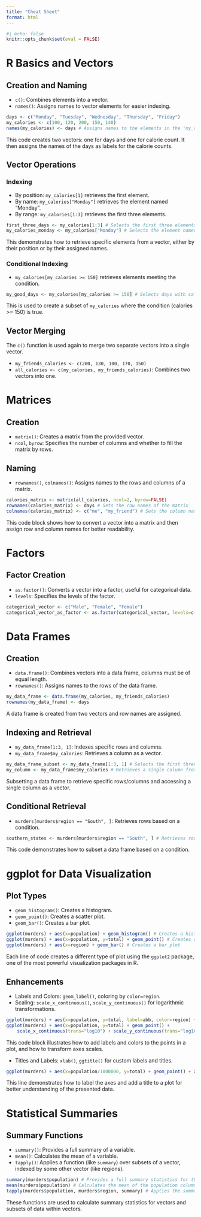 ```yaml
---
title: "Cheat Sheet"
format: html
---
```


```r
#| echo: false
knitr::opts_chunk$set(eval = FALSE)
```

# R Basics and Vectors

## Creation and Naming

-   `c()`: Combines elements into a vector.
-   `names()`: Assigns names to vector elements for easier indexing.

```r
days <- c("Monday", "Tuesday", "Wednesday", "Thursday", "Friday")
my_calories <- c(100, 120, 200, 150, 140)
names(my_calories) <- days # Assigns names to the elements in the 'my_calories' vector
```

This code creates two vectors: one for days and one for calorie count. It then assigns the names of the days as labels for the calorie counts.

## Vector Operations

### Indexing

-   By position: `my_calories[1]` retrieves the first element.
-   By name: `my_calories["Monday"]` retrieves the element named "Monday".
-   By range: `my_calories[1:3]` retrieves the first three elements.

```r
first_three_days <- my_calories[1:3] # Selects the first three elements
my_calories_monday <- my_calories["Monday"] # Selects the element named "Monday"
```

This demonstrates how to retrieve specific elements from a vector, either by their position or by their assigned names.

### Conditional Indexing

-   `my_calories[my_calories >= 150]` retrieves elements meeting the condition.

```r
my_good_days <- my_calories[my_calories >= 150] # Selects days with calorie counts of 150 or more
```

This is used to create a subset of `my_calories` where the condition (calories >= 150) is true.

## Vector Merging

The `c()` function is used again to merge two separate vectors into a single vector.

-   `my_friends_calories <- c(200, 130, 100, 170, 150)`
-   `all_calories <- c(my_calories, my_friends_calories)`: Combines two vectors into one.

# Matrices

## Creation

-   `matrix()`: Creates a matrix from the provided vector.
-   `ncol`, `byrow`: Specifies the number of columns and whether to fill the matrix by rows.

## Naming

-   `rownames()`, `colnames()`: Assigns names to the rows and columns of a matrix.

```r
calories_matrix <- matrix(all_calories, ncol=2, byrow=FALSE)
rownames(calories_matrix) <- days # Sets the row names of the matrix
colnames(calories_matrix) <- c("me", "my_friend") # Sets the column names of the matrix
```

This code block shows how to convert a vector into a matrix and then assign row and column names for better readability.

# Factors

## Factor Creation

-   `as.factor()`: Converts a vector into a factor, useful for categorical data.
-   `levels`: Specifies the levels of the factor.

```r
categorical_vector <- c("Male", "Female", "Female")
categorical_vector_as_factor <- as.factor(categorical_vector, levels=c("Male", "Female"))
```

# Data Frames

## Creation

-   `data.frame()`: Combines vectors into a data frame, columns must be of equal length.
-   `rownames()`: Assigns names to the rows of the data frame.

```r
my_data_frame <- data.frame(my_calories, my_friends_calories)
rownames(my_data_frame) <- days 
```

A data frame is created from two vectors and row names are assigned.

## Indexing and Retrieval

-   `my_data_frame[1:3, 1]`: Indexes specific rows and columns.
-   `my_data_frame$my_calories`: Retrieves a column as a vector.

```r
my_data_frame_subset <- my_data_frame[1:3, 1] # Selects the first three rows of the first column
my_column <- my_data_frame$my_calories # Retrieves a single column from the data frame
```

Subsetting a data frame to retrieve specific rows/columns and accessing a single column as a vector.

## Conditional Retrieval

-   `murders[murders$region == "South", ]`: Retrieves rows based on a condition.

```r
southern_states <- murders[murders$region == "South", ] # Retrieves rows where the region is 'South'
```

This code demonstrates how to subset a data frame based on a condition.

# ggplot for Data Visualization

## Plot Types

-   `geom_histogram()`: Creates a histogram.
-   `geom_point()`: Creates a scatter plot.
-   `geom_bar()`: Creates a bar plot.


```r
ggplot(murders) + aes(x=population) + geom_histogram() # Creates a histogram
ggplot(murders) + aes(x=population, y=total) + geom_point() # Creates a scatter plot
ggplot(murders) + aes(x=region) + geom_bar() # Creates a bar plot
```

Each line of code creates a different type of plot using the `ggplot2` package, one of the most powerful visualization packages in R.

## Enhancements

-   Labels and Colors: `geom_label()`, coloring by `color=region`.
-   Scaling: `scale_x_continuous()`, `scale_y_continuous()` for logarithmic transformations.

```r
ggplot(murders) + aes(x=population, y=total, label=abb, color=region) + geom_label()
ggplot(murders) + aes(x=population, y=total) + geom_point() +
    scale_x_continuous(trans="log10") + scale_y_continuous(trans="log10")
```

This code block illustrates how to add labels and colors to the points in a plot, and how to transform axes scales.

-   Titles and Labels: `xlab()`, `ggtitle()` for custom labels and titles.

```r
ggplot(murders) + aes(x=population/1000000, y=total) + geom_point() + xlab("Population in millions") + ggtitle("Number of murders vs population in US states")
```

This line demonstrates how to label the axes and add a title to a plot for better understanding of the presented data.

# Statistical Summaries

## Summary Functions

-   `summary()`: Provides a full summary of a variable.
-   `mean()`: Calculates the mean of a variable.
-   `tapply()`: Applies a function (like `summary`) over subsets of a vector, indexed by some other vector (like regions).

```r
summary(murders$population) # Provides a full summary statistics for the population column
mean(murders$population) # Calculates the mean of the population column
tapply(murders$population, murders$region, summary) # Applies the summary function to subsets of population based on the region
```

These functions are used to calculate summary statistics for vectors and subsets of data within vectors.
